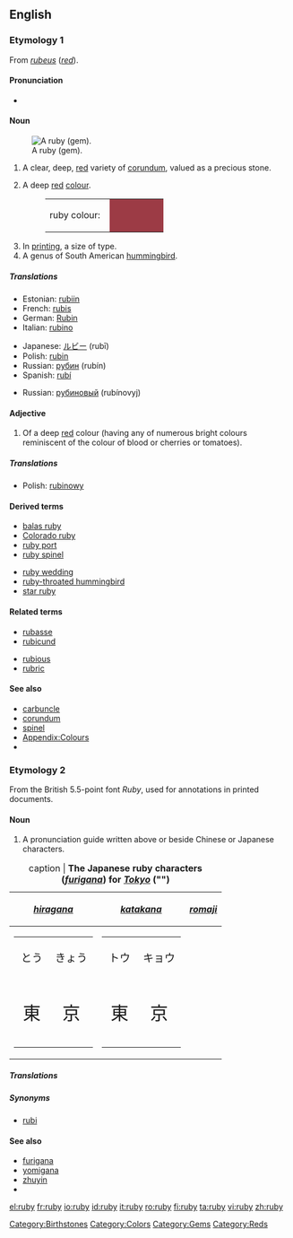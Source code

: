 {{see|Ruby}}
==English==

===Etymology 1===
From {{L.}} ''[[rubeus]]'' (''[[red]]'').

====Pronunciation====
*{{rhymes|uːbi}}

====Noun====
{{en-noun|rub|ies}}
[[Image:Ruby cristal.jpg|thumb|A ruby (gem).]]
# A clear, deep, [[red]] variety of [[corundum]], valued as a precious stone.
# {{colour}} A deep [[red]] [[colour]].
#:<table><tr><td>ruby colour: &nbsp;</td><td bgcolor="#9C3B45" width="80">&nbsp; </td></tr></table>
# In [[printing]], a size of type.
# A genus of South American [[hummingbird]].

=====Translations=====
{{trans-top|type of gem}}
*Estonian: [[rubiin]]
*French: [[rubis]] {{m}} 
*German: [[Rubin]] {{m}} 
*Italian: [[rubino]] {{m}} 
{{trans-mid}}
*Japanese: [[ルビー]] (rubī)
*Polish: [[rubin]] {{m}}
*Russian: [[рубин]] (rubín) {{m}}
*Spanish: [[rubí]] {{m}}
{{trans-bottom}}

{{trans-top|colour}}
{{trans-mid}}
*Russian: [[рубиновый]] (rubínovyj)
{{trans-bottom}}

{{trans-top|size of typeface}}
{{trans-mid}}
{{trans-bottom}}

{{trans-top|hummingbird}}
{{trans-mid}}
{{trans-bottom}}

====Adjective====
{{en-adj}}

# {{colour}} Of a deep [[red]] colour (having any of numerous bright colours reminiscent of the colour of blood or cherries or tomatoes).

=====Translations=====
{{trans-top|colour}}
{{trans-mid}}
*Polish: [[rubinowy]]
{{trans-bottom}}

====Derived terms====
{{top2}}
*[[balas ruby]]
*[[Colorado ruby]]
*[[ruby port]]
*[[ruby spinel]]
{{mid2}}
*[[ruby wedding]]
*[[ruby-throated hummingbird]]
*[[star ruby]]
{{bottom}}

====Related terms====
{{top2}}
*[[rubasse]]
*[[rubicund]]
{{mid2}}
*[[rubious]]
*[[rubric]]
{{bottom}}

====See also====
*[[carbuncle]]
*[[corundum]]
*[[spinel]]
*[[Wiktionary_Appendix:Colours|Appendix:Colours]]
*{{pedialite|Ruby}}

===Etymology 2===
From the British 5.5-point font ''Ruby'', used for annotations in printed documents.

====Noun====
{{en-noun|rub|ies}}
# A pronunciation guide written above or beside Chinese or Japanese characters.

{| border="1" cellpadding="5" align="center" 
|+caption | '''The Japanese ruby characters (''[[furigana]]'') for ''[[Tokyo]]'' ("{{lang|ja|東京}}")'''
|-
! ''[[hiragana]]''
! ''[[katakana]]''
! ''[[romaji]]''
|-
|
{| border="0" cellpadding="2" cellspacing="0"
|-
| style="text-align: center; font-size: 120%" lang="ja" | とう
| style="text-align: center; font-size: 120%" lang="ja" | きょう
|-
| style="text-align: center; font-size: 200%" lang="ja" | 東
| style="text-align: center; font-size: 200%" lang="ja" | 京
|}
|
{| border="0" cellpadding="2" cellspacing="0"
|-
| style="text-align: center; font-size: 120%" lang="ja" | トウ
| style="text-align: center; font-size: 120%" lang="ja" | キョウ
|-
| style="text-align: center; font-size: 200%" lang="ja" | 東
| style="text-align: center; font-size: 200%" lang="ja" | 京
|}
|
{| border="0" cellpadding="2" cellspacing="0"
|-
|-
| style="text-align: center; font-size: 120%" | tō
| style="text-align: center; font-size: 120%" | kyō
|-
| style="text-align: center; font-size: 200%" lang="ja" | 東
| style="text-align: center; font-size: 200%" lang="ja" | 京
|}
|}

=====Translations=====
{{trans-top|pronunciation guide}}
{{trans-mid}}
{{trans-bottom}}

=====Synonyms=====
*[[rubi]]

====See also====
*[[furigana]]
*[[yomigana]]
*[[zhuyin]]
*{{pedialite|Ruby characters}}

[[Category:Birthstones]]
[[Category:Colors]]
[[Category:Gems]]
[[Category:Reds]]

[[el:ruby]]
[[fr:ruby]]
[[io:ruby]]
[[id:ruby]]
[[it:ruby]]
[[ro:ruby]]
[[fi:ruby]]
[[ta:ruby]]
[[vi:ruby]]
[[zh:ruby]]